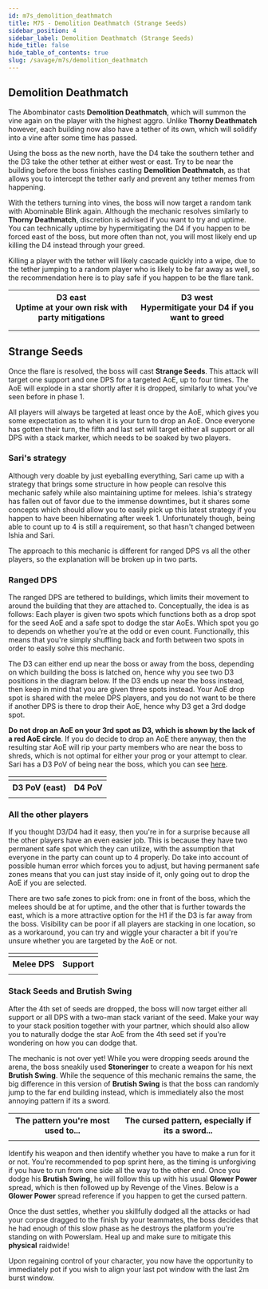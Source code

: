 ```yaml
---
id: m7s_demolition_deathmatch
title: M7S - Demolition Deathmatch (Strange Seeds)
sidebar_position: 4
sidebar_label: Demolition Deathmatch (Strange Seeds)
hide_title: false
hide_table_of_contents: true
slug: /savage/m7s/demolition_deathmatch
---
```


## Demolition Deathmatch

The Abombinator casts <strong>Demolition Deathmatch</strong>, which will summon the vine again on the player with the highest aggro. Unlike <strong>Thorny Deathmatch</strong> however, each building now also have a tether of its own, which will solidify into a vine after some time has passed.

Using the boss as the new north, have the D4 take the southern tether and the D3 take the other tether at either west or east. Try to be near the building before the boss finishes casting <strong>Demolition Deathmatch</strong>, as that allows you to intercept the tether early and prevent any tether memes from happening.

<KittenAsset path='m7s/demolition_deathmatch_pattern1.webm' wrapper='div' />

With the tethers turning into vines, the boss will now target a random tank with <Flare>Abominable Blink</Flare> again. Although the mechanic resolves similarly to <strong>Thorny Deathmatch</strong>, discretion is advised if you want to try and uptime. You can technically uptime by hypermitigating the D4 if you happen to be forced east of the boss, but more often than not, you will most likely end up killing the D4 instead through your greed.

Killing a player with the tether will likely cascade quickly into a wipe, due to the tether jumping to a random player who is likely to be far away as well, so the recommendation here is to play safe if you happen to be the flare tank.

<table>
    <tr>
        <th>D3 east<br />Uptime at your own risk with party mitigations</th>
        <th>D3 west<br />Hypermitigate your D4 if you want to greed</th>
    </tr>
    <tr>
        <td><KittenAsset path='m7s/demolition_deathmatch_pattern1.png' /></td>
        <td><KittenAsset path='m7s/demolition_deathmatch_pattern2.png' /></td>
    </tr>
    <tr>
        <td><KittenAsset path='m7s/demolition_deathmatch_pattern1.webm' /></td>
        <td><KittenAsset path='m7s/demolition_deathmatch_pattern2.webm' /></td>
    </tr>
</table>

## Strange Seeds

Once the flare is resolved, the boss will cast <strong>Strange Seeds</strong>. This attack will target one support and one DPS for a targeted AoE, up to four times. The AoE will explode in a star shortly after it is dropped, similarly to what you've seen before in phase 1.

<KittenAsset path='m7s/strange_seeds_sample.webm' wrapper='div' />

All players will always be targeted at least once by the AoE, which gives you some expectation as to when it is your turn to drop an AoE. Once everyone has gotten their turn, the fifth and last set will target either all support or all DPS with a stack marker, which needs to be soaked by two players.

### Sari's strategy

Although very doable by just eyeballing everything, Sari came up with a strategy that brings some structure in how people can resolve this mechanic safely while also maintaining uptime for melees. Ishia's strategy has fallen out of favor due to the immense downtimes, but it shares some concepts which should allow you to easily pick up this latest strategy if you happen to have been hibernating after week 1. Unfortunately though, being able to count up to 4 is still a requirement, so that hasn't changed between Ishia and Sari.

The approach to this mechanic is different for ranged DPS vs all the other players, so the explanation will be broken up in two parts.

### Ranged DPS

The ranged DPS are tethered to buildings, which limits their movement to around the building that they are attached to. Conceptually, the idea is as follows: Each player is given two spots which functions both as a drop spot for the seed AoE and a safe spot to dodge the star AoEs. Which spot you go to depends on whether you're at the odd or even count. Functionally, this means that you're simply shuffling back and forth between two spots in order to easily solve this mechanic.

The D3 can either end up near the boss or away from the boss, depending on which building the boss is latched on, hence why you see two D3 positions in the diagram below. If the D3 ends up near the boss instead, then keep in mind that you are given three spots instead. Your AoE drop spot is shared with the melee DPS players, and you do not want to be there if another DPS is there to drop their AoE, hence why D3 get a 3rd dodge spot.

**Do not drop an AoE on your 3rd spot as D3, which is shown by the lack of a red AoE circle**. If you do decide to drop an AoE there anyway, then the resulting star AoE will rip your party members who are near the boss to shreds, which is not optimal for either your prog or your attempt to clear. Sari has a D3 PoV of being near the boss, which you can see [here](https://x.com/sf_snff/status/1909199349940187478/video/2).

<table>
    <tr>
        <td colspan="2"><KittenAsset path='m7s/strange_seeds_ranged_setup.png' /></td>
    </tr>
    <tr>
        <th>D3 PoV (east)</th>
        <th>D4 PoV</th>
    </tr>
    <tr>
        <td><KittenAsset path='m7s/strange_seeds_d3_east.webm' /></td>
        <td><KittenAsset path='m7s/strange_seeds_d4.webm' /></td>
    </tr>
</table>


### All the other players

If you thought D3/D4 had it easy, then you're in for a surprise because all the other players have an even easier job. This is because they have two permanent safe spot which they can utilize, with the assumption that everyone in the party can count up to 4 properly. Do take into account of possible human error which forces you to adjust, but having permanent safe zones means that you can just stay inside of it, only going out to drop the AoE if you are selected.

There are two safe zones to pick from: one in front of the boss, which the melees should be at for uptime, and the other that is further towards the east, which is a more attractive option for the H1 if the D3 is far away from the boss. Visibility can be poor if all players are stacking in one location, so as a workaround, you can try and wiggle your character a bit if you're unsure whether you are targeted by the AoE or not.

<table>
    <tr>
        <td colspan="2"><KittenAsset path='m7s/strange_seeds_otherplayers_setup.png' /></td>
    </tr>
    <tr>
        <th>Melee DPS</th>
        <th>Support</th>
    </tr>
    <tr>
        <td><KittenAsset path='m7s/strange_seeds_melee.webm' /></td>
        <td><KittenAsset path='m7s/strange_seeds_support.webm' /></td>
    </tr>
</table>




### Stack Seeds and Brutish Swing

After the 4th set of seeds are dropped, the boss will now target either all support or all DPS with a two-man stack variant of the seed. Make your way to your stack position together with your partner, which should also allow you to naturally dodge the star AoE from the 4th seed set if you're wondering on how you can dodge that.

<KittenAsset path='m7s/strange_seeds_stack.png' wrapper='div' width='50%' />

The mechanic is not over yet! While you were dropping seeds around the arena, the boss sneakily used <strong>Stoneringer</strong> to create a weapon for his next <strong>Brutish Swing</strong>. While the sequence of this mechanic remains the same, the big difference in this version of <strong>Brutish Swing</strong> is that the boss can randomly jump to the far end building instead, which is immediately also the most annoying pattern if its a sword.

<table>
    <tr>
        <th>The pattern you're most used to...</th>
        <th>The cursed pattern, especially if its a sword...</th>
    </tr>
    <tr>
        <td><KittenAsset path='m7s/strange_seeds_brute_swing_normal.webm' /></td>
        <td><KittenAsset path='m7s/strange_seeds_brute_swing_cursed.webm' /></td>
    </tr>
</table>

Identify his weapon and then identify whether you have to make a run for it or not. You're recommended to pop sprint here, as the timing is unforgiving if you have to run from one side all the way to the other end. Once you dodge his <strong>Brutish Swing</strong>, he will follow this up with his usual <strong>Glower Power</strong> spread, which is then followed up by <Raidwide>Revenge of the Vines</Raidwide>. Below is a <strong>Glower Power</strong> spread reference if you happen to get the cursed pattern.

<KittenAsset path='m7s/phase2_glower_power_spread_cursed.png' wrapper='div' width='50%' />

Once the dust settles, whether you skillfully dodged all the attacks or had your corpse dragged to the finish by your teammates, the boss decides that he had enough of this slow phase as he destroys the platform you're standing on with <Raidwide>Powerslam</Raidwide>. Heal up and make sure to mitigate this **physical** raidwide!

<KittenAsset path='m7s/powerslam.webm' wrapper='div' />

Upon regaining control of your character, you now have the opportunity to immediately pot if you wish to align your last pot window with the last 2m burst window.